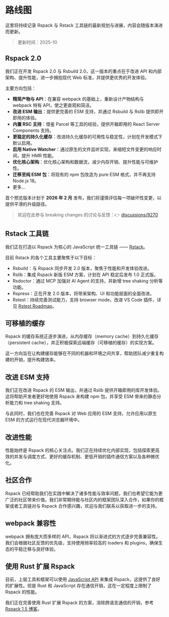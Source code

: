 # 路线图

这里将持续记录 Rspack 与 Rstack 工具链的最新规划与进展，内容会随版本演进而更新。

> 更新时间：2025-10

## Rspack 2.0

我们正在开发 Rspack 2.0 与 Rsbuild 2.0，这一版本的重点在于改进 API 和内部架构、提升性能，进一步拥抱现代 Web 标准，并提供更优秀的开发体验。

主要方向包括：

- **精简产物与 API**：在兼容 webpack 的基础上，重新设计产物结构与 webpack 特有 API，使之更直观和简洁。
- **改进 ESM 输出**：提供更完善的 ESM 支持，并通过 Rsbuild 与 Rslib 提供即开即用的体验。
- **内置 RSC 支持**：借鉴 Parcel 等工具的经验，提供开箱即用的 React Server Components 支持。
- **更稳定的持久化缓存**：改进持久化缓存的可用性与稳定性，计划在开发模式下默认启用。
- **启用 Native Watcher**：通过原生的文件监听实现，来缩短文件变更的响应时间，提升 HMR 性能。
- **优化核心架构**：优化核心架构和数据流，减少内存开销、提升性能与可维护性。
- **迁移至纯 ESM 包**：将现有的 npm 包改造为 pure ESM 格式，并不再支持 Node.js 18。
- 更多...

首个预览版本计划于 **2026 年 2 月** 发布，我们将谨慎评估每一项破坏性变更，以提供平滑的升级路径。

> 欢迎在此参与 breaking changes 的讨论与反馈：👉 [discussions/9270](https://github.com/web-infra-dev/rspack/discussions/9270)

## Rstack 工具链

我们正在打造以 Rspack 为核心的 JavaScript 统一工具链 —— [Rstack](/guide/start/ecosystem#rstack)。

目前 Rstack 的各个工具主要聚焦于以下目标：

- Rsbuild：与 Rspack 同步开发 2.0 版本，聚焦于性能和开发体验改进。
- Rslib：集成 Rspack 新版 ESM 方案，计划在 API 稳定后发布 1.0 正式版。
- Rsdoctor：通过 MCP 加强对 AI Agent 的支持，并新增 tree shaking 分析等功能。
- Rspress：正在开发 2.0 版本，将带来架构、UI 和功能层面的全面改进。
- Rstest：持续完善测试能力，支持 browser mode，改进 VS Code 插件，详见 [Rstest Roadmap](https://github.com/web-infra-dev/rstest/issues/85)。

## 可移植的缓存

Rspack 的缓存系统正逐步演进，从内存缓存（memory cache）到持久化缓存（persistent cache），并正积极探索远端缓存（可移植的缓存）的实现方案。

这一方向旨在让构建缓存能够在不同的机器和环境之间共享，帮助团队减少重复构建的开销，提升构建效率。

## 改进 ESM 支持

我们正在改进 Rspack 的 ESM 输出，并通过 Rslib 提供开箱即用的库开发体验。这将帮助开发者更好地使用 Rspack 来构建 npm 包，并享受 ESM 带来的静态分析能力和 tree shaking 支持。

与此同时，我们也在完善 Rspack 对 Web 应用的 ESM 支持，允许应用以原生 ESM 的方式运行在现代浏览器环境中。

## 改进性能

性能始终是 Rspack 的核心关注点。我们正在持续优化内部实现，包括探索更高效的并发与调度方式、更好的缓存机制、更低开销的插件通信方案以及各种微优化。

## 社区合作

Rspack 已经帮助我们在实践中解决了诸多性能与效率问题，我们也希望它能为更广泛的社区带来价值。我们非常期待能与社区内的框架团队深入合作，如果你的框架或者工具链对与 Rspack 合作感兴趣，欢迎与我们联系以获取进一步的支持。

## webpack 兼容性

webpack 拥有庞大而多样的 API，Rspack 将以渐进式的方式逐步完善兼容性。我们会根据社区反馈的优先级，支持使用频率较高的 loaders 和 plugins，确保生态的平稳迁移与良好体验。

## 使用 Rust 扩展 Rspack

目前，上层工具和框架可以使用 [JavaScript API](/api/javascript-api/index) 来集成 Rspack，这提供了良好的扩展性。但是 Rust 和 JavaScript 存在通信开销，这在一定程度上限制了 Rspack 的性能。

我们正在完善使用 Rust 扩展 Rspack 的方案，消除跨语言通信的开销，参考 [Rspack 1.5 博客](/blog/announcing-1-5#使用-rust-扩展-rspack)。
